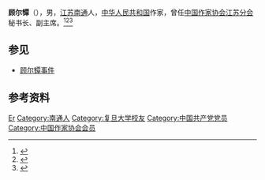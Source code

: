 '''顾尔镡'''（{{bd|1925年||1999年|}}），男，[[江苏|江苏]][[南通|南通]]人，[[中华人民共和国|中华人民共和国]]作家，曾任[[中国作家协会江苏分会|中国作家协会江苏分会]]秘书长、副主席。<ref>{{Cite web|title=顾尔镡|url=http://www.chinawriter.com.cn/zxhy/member/8376.shtml|accessdate=2020-11-15|work=中国作家网}}</ref><ref>{{Cite journal|url=https://kns.cnki.net/kcms/detail/detail.aspx?dbcode=CJFD&dbname=CJFD8589&filename=STJZ198804018&v=QqFf5E2wSJdaPJlIo%25mmd2FDiMPF8JWTIPMCOCi2I5v7Twuzi%25mmd2F%25mmd2FG0opGR2znRyQADgiPu|title=访顾尔镡|author=刘峰, 刘旭东|year=1988|issue=04|issn=1004-5171|journal=视听界|doi=}}</ref><ref>{{Cite journal|url=https://kns.cnki.net/kcms/detail/detail.aspx?dbcode=CJFD&dbname=CJFDN0508&filename=YUHU200710025&v=fAZNEHmLMM4g6QCj4MtRM1RYvsZkByK8MFcrBBn7i3LUD4dLDcmctAxHcT2U%25mmd2Fe4%25mmd2F|title=忆顾尔镡先生|author=高维洲|year=2007|issue=10|issn=1005-9059|journal=雨花|doi=}}</ref>

== 参见 ==
* [[顾尔镡事件|顾尔镡事件]]

== 参考资料 ==
{{reflist}}

{{中国作家协会第四届理事会}}

{{Authority control}}

{{DEFAULTSORT:Gu顾}}
[[Category:顾姓|Er]]
[[Category:南通人|Category:南通人]]
[[Category:复旦大学校友|Category:复旦大学校友]]
[[Category:中国共产党党员|Category:中国共产党党员]]
[[Category:中国作家协会会员|Category:中国作家协会会员]]


{{中国人物小作品}}
